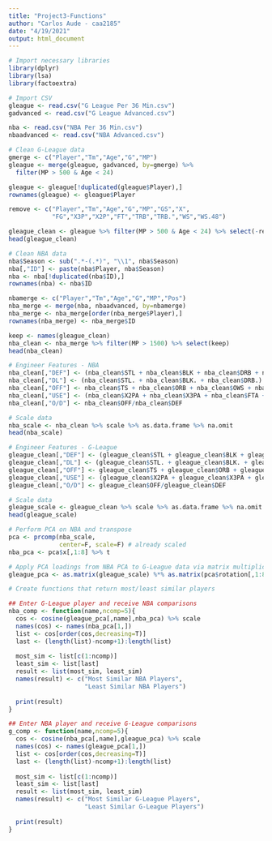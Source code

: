 ---
title: "Project3-Functions"
author: "Carlos Aude - caa2185"
date: "4/19/2021"
output: html_document
---

```{r message=FALSE, warning=FALSE}
# Import necessary libraries
library(dplyr)
library(lsa)
library(factoextra)
```

```{r}
# Import CSV
gleague <- read.csv("G League Per 36 Min.csv")
gadvanced <- read.csv("G League Advanced.csv")

nba <- read.csv("NBA Per 36 Min.csv")
nbaadvanced <- read.csv("NBA Advanced.csv")
```

```{r}
# Clean G-League data
gmerge <- c("Player","Tm","Age","G","MP")
gleague <- merge(gleague, gadvanced, by=gmerge) %>% 
  filter(MP > 500 & Age < 24)

gleague <- gleague[!duplicated(gleague$Player),]
rownames(gleague) <- gleague$Player

remove <- c("Player","Tm","Age","G","MP","GS","X",
            "FG","X3P","X2P","FT","TRB","TRB.","WS","WS.48")

gleague_clean <- gleague %>% filter(MP > 500 & Age < 24) %>% select(-remove)
head(gleague_clean)
```

```{r}
# Clean NBA data
nba$Season <- sub(".*-(.*)", "\\1", nba$Season)
nba[,"ID"] <- paste(nba$Player, nba$Season)
nba <- nba[!duplicated(nba$ID),]
rownames(nba) <- nba$ID

nbamerge <- c("Player","Tm","Age","G","MP","Pos")
nba_merge <- merge(nba, nbaadvanced, by=nbamerge)
nba_merge <- nba_merge[order(nba_merge$Player),]
rownames(nba_merge) <- nba_merge$ID

keep <- names(gleague_clean)
nba_clean <- nba_merge %>% filter(MP > 1500) %>% select(keep)
head(nba_clean)
```

```{r}
# Engineer Features - NBA
nba_clean[,"DEF"] <- (nba_clean$STL + nba_clean$BLK + nba_clean$DRB + nba_clean$DWS) / nba_clean$PF
nba_clean[,"DL"] <- (nba_clean$STL. + nba_clean$BLK. + nba_clean$DRB.) / nba_clean$PF
nba_clean[,"OFF"] <- nba_clean$TS + nba_clean$ORB + nba_clean$OWS + nba_clean$PTS
nba_clean[,"USE"] <- (nba_clean$X2PA + nba_clean$X3PA + nba_clean$FTA + nba_clean$AST. + nba_clean$USG.) / nba_clean$TOV.
nba_clean[,"O/D"] <- nba_clean$OFF/nba_clean$DEF

# Scale data
nba_scale <- nba_clean %>% scale %>% as.data.frame %>% na.omit 
head(nba_scale)
```

```{r}
# Engineer Features - G-League
gleague_clean[,"DEF"] <- (gleague_clean$STL + gleague_clean$BLK + gleague_clean$DRB + gleague_clean$DWS) / gleague_clean$PF
gleague_clean[,"DL"] <- (gleague_clean$STL. + gleague_clean$BLK. + gleague_clean$DRB.) / gleague_clean$PF
gleague_clean[,"OFF"] <- gleague_clean$TS + gleague_clean$ORB + gleague_clean$OWS + gleague_clean$PTS
gleague_clean[,"USE"] <- (gleague_clean$X2PA + gleague_clean$X3PA + gleague_clean$FTA + gleague_clean$AST. + gleague_clean$USG.) / gleague_clean$TOV.
gleague_clean[,"O/D"] <- gleague_clean$OFF/gleague_clean$DEF

# Scale data
gleague_scale <- gleague_clean %>% scale %>% as.data.frame %>% na.omit
head(gleague_scale)
```

```{r}
# Perform PCA on NBA and transpose
pca <- prcomp(nba_scale, 
              center=F, scale=F) # already scaled
nba_pca <- pca$x[,1:8] %>% t

# Apply PCA loadings from NBA PCA to G-League data via matrix multiplication and transpose
gleague_pca <- as.matrix(gleague_scale) %*% as.matrix(pca$rotation[,1:8]) %>% t
```

```{r}
# Create functions that return most/least similar players

## Enter G-League player and receive NBA comparisons
nba_comp <- function(name,ncomp=5){
  cos <- cosine(gleague_pca[,name],nba_pca) %>% scale
  names(cos) <- names(nba_pca[1,])
  list <- cos[order(cos,decreasing=T)]
  last <- (length(list)-ncomp+1):length(list)
  
  most_sim <- list[c(1:ncomp)]
  least_sim <- list[last]
  result <- list(most_sim, least_sim)
  names(result) <- c("Most Similar NBA Players",
                     "Least Similar NBA Players")
  
  print(result)
}

## Enter NBA player and receive G-League comparisons
g_comp <- function(name,ncomp=5){
  cos <- cosine(nba_pca[,name],gleague_pca) %>% scale
  names(cos) <- names(gleague_pca[1,])
  list <- cos[order(cos,decreasing=T)]
  last <- (length(list)-ncomp+1):length(list)
  
  most_sim <- list[c(1:ncomp)]
  least_sim <- list[last]
  result <- list(most_sim, least_sim)
  names(result) <- c("Most Similar G-League Players",
                     "Least Similar G-League Players")
  
  print(result)
}
```
